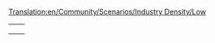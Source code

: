 [[Translation:en/Community/Scenarios/Industry Density/Low]]
{{en/Community/Scenarios/Scenarios by quantity of industries}}

{|
|-

|style="border:none;background:white"|
{{en/Water and Mountains}}

|style="border:none;background:white"|
{{en/Iceland}}

|-
|style="border:none;background:white"|


|-
|}